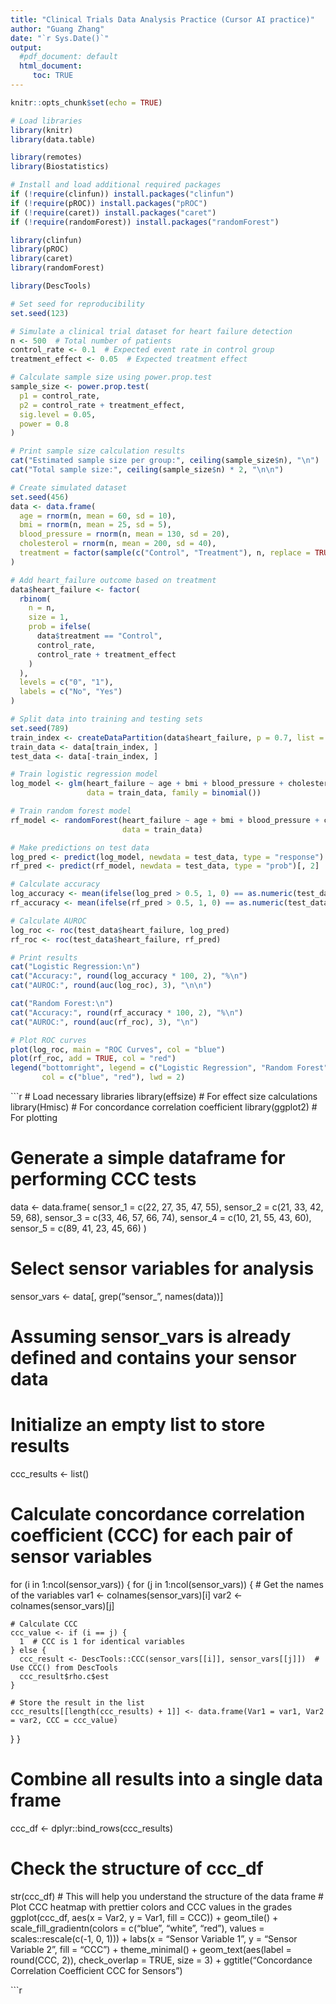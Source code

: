 ```yaml
---
title: "Clinical Trials Data Analysis Practice (Cursor AI practice)"
author: "Guang Zhang"
date: "`r Sys.Date()`"
output: 
  #pdf_document: default
  html_document: 
     toc: TRUE
---
```


```r
knitr::opts_chunk$set(echo = TRUE)
```

```r

# Load libraries
library(knitr)
library(data.table)

library(remotes)
library(Biostatistics)

# Install and load additional required packages
if (!require(clinfun)) install.packages("clinfun")
if (!require(pROC)) install.packages("pROC")
if (!require(caret)) install.packages("caret")
if (!require(randomForest)) install.packages("randomForest")

library(clinfun)
library(pROC)
library(caret)
library(randomForest)

library(DescTools)

```

```r
# Set seed for reproducibility
set.seed(123)

# Simulate a clinical trial dataset for heart failure detection
n <- 500  # Total number of patients
control_rate <- 0.1  # Expected event rate in control group
treatment_effect <- 0.05  # Expected treatment effect

# Calculate sample size using power.prop.test
sample_size <- power.prop.test(
  p1 = control_rate,
  p2 = control_rate + treatment_effect,
  sig.level = 0.05,
  power = 0.8
)

# Print sample size calculation results
cat("Estimated sample size per group:", ceiling(sample_size$n), "\n")
cat("Total sample size:", ceiling(sample_size$n) * 2, "\n\n")

# Create simulated dataset
set.seed(456)
data <- data.frame(
  age = rnorm(n, mean = 60, sd = 10),
  bmi = rnorm(n, mean = 25, sd = 5),
  blood_pressure = rnorm(n, mean = 130, sd = 20),
  cholesterol = rnorm(n, mean = 200, sd = 40),
  treatment = factor(sample(c("Control", "Treatment"), n, replace = TRUE))
)

# Add heart_failure outcome based on treatment
data$heart_failure <- factor(
  rbinom(
    n = n,
    size = 1,
    prob = ifelse(
      data$treatment == "Control",
      control_rate,
      control_rate + treatment_effect
    )
  ),
  levels = c("0", "1"),
  labels = c("No", "Yes")
)

# Split data into training and testing sets
set.seed(789)
train_index <- createDataPartition(data$heart_failure, p = 0.7, list = FALSE)
train_data <- data[train_index, ]
test_data <- data[-train_index, ]

# Train logistic regression model
log_model <- glm(heart_failure ~ age + bmi + blood_pressure + cholesterol + treatment, 
                 data = train_data, family = binomial())

# Train random forest model
rf_model <- randomForest(heart_failure ~ age + bmi + blood_pressure + cholesterol + treatment, 
                         data = train_data)

# Make predictions on test data
log_pred <- predict(log_model, newdata = test_data, type = "response")
rf_pred <- predict(rf_model, newdata = test_data, type = "prob")[, 2]

# Calculate accuracy
log_accuracy <- mean(ifelse(log_pred > 0.5, 1, 0) == as.numeric(test_data$heart_failure) - 1)
rf_accuracy <- mean(ifelse(rf_pred > 0.5, 1, 0) == as.numeric(test_data$heart_failure) - 1)

# Calculate AUROC
log_roc <- roc(test_data$heart_failure, log_pred)
rf_roc <- roc(test_data$heart_failure, rf_pred)

# Print results
cat("Logistic Regression:\n")
cat("Accuracy:", round(log_accuracy * 100, 2), "%\n")
cat("AUROC:", round(auc(log_roc), 3), "\n\n")

cat("Random Forest:\n")
cat("Accuracy:", round(rf_accuracy * 100, 2), "%\n")
cat("AUROC:", round(auc(rf_roc), 3), "\n")

# Plot ROC curves
plot(log_roc, main = "ROC Curves", col = "blue")
plot(rf_roc, add = TRUE, col = "red")
legend("bottomright", legend = c("Logistic Regression", "Random Forest"), 
       col = c("blue", "red"), lwd = 2)
```

```r
# Load necessary libraries
library(effsize)  # For effect size calculations
library(Hmisc)    # For concordance correlation coefficient
library(ggplot2)  # For plotting

# Generate a simple dataframe for performing CCC tests
data <- data.frame(
  sensor_1 = c(22, 27, 35, 47, 55),
  sensor_2 = c(21, 33, 42, 59, 68),
  sensor_3 = c(33, 46, 57, 66, 74),
  sensor_4 = c(10, 21, 55, 43, 60),
  sensor_5 = c(89, 41, 23, 45, 66)
)


# Select sensor variables for analysis
sensor_vars <- data[, grep("sensor_", names(data))]


# Assuming sensor_vars is already defined and contains your sensor data
# Initialize an empty list to store results
ccc_results <- list()

# Calculate concordance correlation coefficient (CCC) for each pair of sensor variables
for (i in 1:ncol(sensor_vars)) {
  for (j in 1:ncol(sensor_vars)) {
    # Get the names of the variables
    var1 <- colnames(sensor_vars)[i]
    var2 <- colnames(sensor_vars)[j]
    
    # Calculate CCC
    ccc_value <- if (i == j) {
      1  # CCC is 1 for identical variables
    } else {
      ccc_result <- DescTools::CCC(sensor_vars[[i]], sensor_vars[[j]])  # Use CCC() from DescTools
      ccc_result$rho.c$est
    }
    
    # Store the result in the list
    ccc_results[[length(ccc_results) + 1]] <- data.frame(Var1 = var1, Var2 = var2, CCC = ccc_value)
  }
}

# Combine all results into a single data frame
ccc_df <- dplyr::bind_rows(ccc_results)

# Check the structure of ccc_df
str(ccc_df)  # This will help you understand the structure of the data frame
# Plot CCC heatmap with prettier colors and CCC values in the grades
ggplot(ccc_df, aes(x = Var2, y = Var1, fill = CCC)) + 
  geom_tile() + 
  scale_fill_gradientn(colors = c("blue", "white", "red"), values = scales::rescale(c(-1, 0, 1))) + 
  labs(x = "Sensor Variable 1", y = "Sensor Variable 2", fill = "CCC") + 
  theme_minimal() + 
  geom_text(aes(label = round(CCC, 2)), check_overlap = TRUE, size = 3) + 
  ggtitle("Concordance Correlation Coefficient CCC for Sensors")


```r

